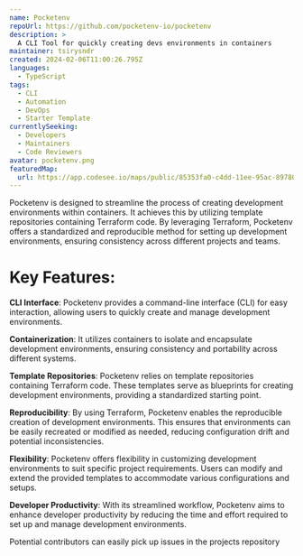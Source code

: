 ```yaml
---
name: Pocketenv
repoUrl: https://github.com/pocketenv-io/pocketenv
description: >
  A CLI Tool for quickly creating devs environments in containers
maintainer: tsirysndr
created: 2024-02-06T11:00:26.795Z
languages:
  - TypeScript
tags:
  - CLI
  - Automation
  - DevOps
  - Starter Template
currentlySeeking:
  - Developers
  - Maintainers
  - Code Reviewers
avatar: pocketenv.png
featuredMap:
  url: https://app.codesee.io/maps/public/85353fa0-c4dd-11ee-95ac-897807a2630c
---
```


<Overview>

Pocketenv is designed to streamline the process of creating development environments within containers. It achieves this by utilizing template repositories containing Terraform code. By leveraging Terraform, Pocketenv offers a standardized and reproducible method for setting up development environments, ensuring consistency across different projects and teams.

# Key Features:

<b>CLI Interface</b>: Pocketenv provides a command-line interface (CLI) for easy interaction, allowing users to quickly create and manage development environments.

<b>Containerization</b>: It utilizes containers to isolate and encapsulate development environments, ensuring consistency and portability across different systems.

<b>Template Repositories</b>: Pocketenv relies on template repositories containing Terraform code. These templates serve as blueprints for creating development environments, providing a standardized starting point.

<b>Reproducibility</b>: By using Terraform, Pocketenv enables the reproducible creation of development environments. This ensures that environments can be easily recreated or modified as needed, reducing configuration drift and potential inconsistencies.

<b>Flexibility</b>: Pocketenv offers flexibility in customizing development environments to suit specific project requirements. Users can modify and extend the provided templates to accommodate various configurations and setups.

<b>Developer Productivity</b>: With its streamlined workflow, Pocketenv aims to enhance developer productivity by reducing the time and effort required to set up and manage development environments.

</Overview>

<Contributing>


Potential contributors can easily pick up issues in the projects repository


</Contributing>
